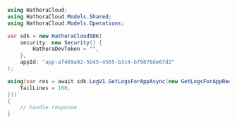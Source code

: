 ```csharp GetLogsForApp.cs
using HathoraCloud;
using HathoraCloud.Models.Shared;
using HathoraCloud.Models.Operations;

var sdk = new HathoraCloudSDK(
    security: new Security() {
        HathoraDevToken = "",
    },
    appId: "app-af469a92-5b45-4565-b3c4-b79878de67d2"
);

using(var res = await sdk.LogV1.GetLogsForAppAsync(new GetLogsForAppRequest() {
    TailLines = 100,
}))
{
    // handle response
}
```
